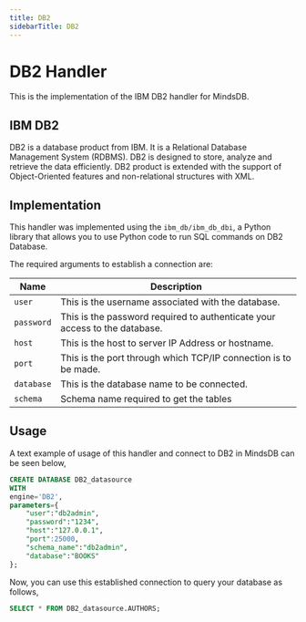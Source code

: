 ```yaml
---
title: DB2
sidebarTitle: DB2
---
```


# DB2 Handler

This is the implementation of the IBM DB2 handler for MindsDB.

## IBM DB2
DB2 is a database product from IBM. It is a Relational Database Management System (RDBMS). DB2 is designed to store, analyze and retrieve the data efficiently. DB2 product is extended with the support of Object-Oriented features and non-relational structures with XML. 

## Implementation
This handler was implemented using the `ibm_db/ibm_db_dbi`, a Python library that allows you to use Python code to run SQL commands on DB2 Database.


The required arguments to establish a connection are:

| Name                                  | Description                                                                              |
| ------------------------------------- | ---------------------------------------------------------------------------------------- |
| `user`                            |  This is the username associated with the database.
| `password`                                |  This is the password required to authenticate your access to the database. |
| `host`                                |  This is the host to server IP Address or hostname.                                                  |
| `port`                                |  This is the port through which TCP/IP connection is to be made.                              |
| `database`                            |  This is the database name to be connected.                          |
| `schema`                            |  Schema name required to get the tables

## Usage
A text example of usage of this handler and connect to DB2 in MindsDB can be seen below,

~~~~sql
CREATE DATABASE DB2_datasource
WITH
engine='DB2',
parameters={
    "user":"db2admin",
    "password":"1234",
    "host":"127.0.0.1",
    "port":25000,
    "schema_name":"db2admin",
    "database":"BOOKS"
};
~~~~

Now, you can use this established connection to query your database as follows,
~~~~sql
SELECT * FROM DB2_datasource.AUTHORS;
~~~~